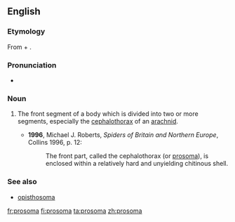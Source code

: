 ==English==
{{wikipedia}}
===Etymology===
From {{term|pro-}} + {{etyl|grc|en}} {{term|σῶμα||body|lang=grc}}.

===Pronunciation===
* {{a|UK}} {{IPA|/pɹəʊˈsəʊmə/}}

===Noun===
{{en-noun|prosomata}}

# {{context|zoology|lang=en}} The front segment of a body which is divided into two or more segments, especially the [[cephalothorax]] of an [[arachnid]].
#* '''1996''', Michael J. Roberts, ''Spiders of Britain and Northern Europe'', Collins 1996, p. 12:
#*:The front part, called the cephalothorax (or [[prosoma]]), is enclosed within a relatively hard and unyielding chitinous shell.

===See also===
*[[opisthosoma]]

[[fr:prosoma]]
[[fi:prosoma]]
[[ta:prosoma]]
[[zh:prosoma]]